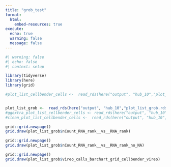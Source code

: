 ```yaml
---
title: "grob_test"
format:
  html:
    embed-resources: true
execute:
  echo: true
  warning: false
  message: false
---
```


```r
#| warning: false
#| echo: false
#| context: setup

library(tidyverse)
library(here)
library(grid)

#plot_list_cellbender_cells <-  read_rds(here("output", "hub_10","plot_list_cellbender_cells.rds"))


plot_list_grob <-  read_rds(here("output", "hub_10","plot_list_grob.rds"))
#ggextra_plot_list_cellbender_cells <- read_rds(here("output", "hub_10","plot_list_grob.rds"))
#clean_plot_list_cellbender_cells <-  read_rds(here("output", "hub_10","clean_plot_list.rds"))

```

```r
grid::grid.newpage()
grid.draw(plot_list_grob$nCount_RNA_rank__vs__RNA_rank)

```

```r
grid::grid.newpage()
grid.draw(plot_list_grob$nCount_RNA_rank__vs__RNA_rank_no_NA)

```
```r
grid::grid.newpage()
grid.draw(plot_list_grob$vireo_calls_barchart_grid_cellbender_vireo)

```